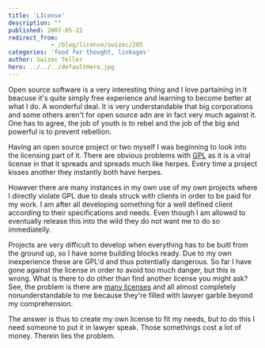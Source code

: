 ```yaml
---
title: 'LIcense'
description: ""
published: 2007-05-22
redirect_from: 
            - /blog/license/swizec/205
categories: 'food for thought, linkages'
author: Swizec Teller
hero: ../../../defaultHero.jpg
---
```

Open source software is a very interesting thing and I love partaining in it beacuse it's quite simply free experience and learning to become better at what I do. A wonderful deal. It is very understandable that big corporations and some others aren't for open source adn are in fact very much against it. One has to agree, the job of youth is to rebel and the job of the big and powerful is to prevent rebellion.

Having an open source project or two myself I was beginning to look into the licensing part of it. There are obvious problems with [GPL](http://www.opensource.org/licenses/gpl-license.php) as it is a viral license in that it spreads and spreads much like herpes. Every time a project kisses another they instantly both have herpes.

However there are many instances in my own use of my own projects where I directly violate GPL due to deals struck with clients in order to be paid for my work. I am after all developing something for a well defined client according to their specifications and needs. Even though I am allowed to eventually release this into the wild they do not want me to do so immediatelly.

Projects are very difficult to develop when everything has to be buitl from the ground up, so I have some building blocks ready. Due to my own inexperience these are GPL'd and thus potentially dangerous. So far I have gone against the license in order to avoid too much danger, but this is wrong. What is there to do other than find another license you might ask? See, the problem is there are [many licenses](http://www.opensource.org/licenses/category) and all almost completely nonunderstandable to me because they're filled with lawyer garble beyond my comprehension.

The answer is thus to create my own license to fit my needs, but to do this I need someone to put it in lawyer speak. Those somethings cost a lot of money. Therein lies the problem.